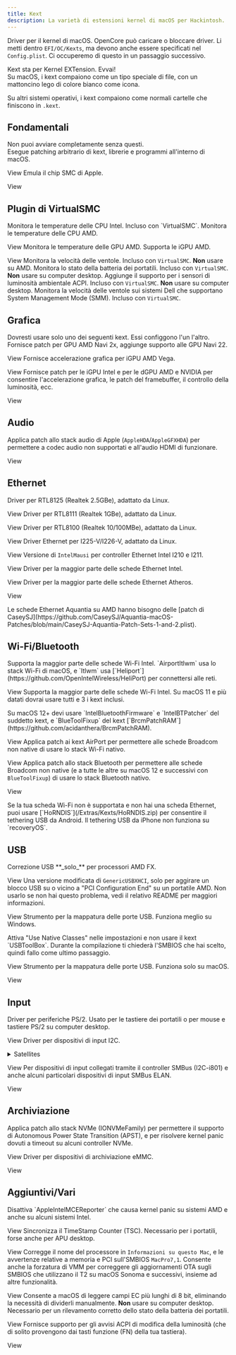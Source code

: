 ```yaml
---
title: Kext
description: La varietà di estensioni kernel di macOS per Hackintosh.
---
```



Driver per il kernel di macOS. OpenCore può caricare o bloccare driver. Li metti dentro `EFI/OC/Kexts`, ma devono anche essere specificati nel `Config.plist`. Ci occuperemo di questo in un passaggio successivo.

<Aside type="tip" title="Lo sapevi?">
Kext sta per Kernel EXTension. Evvai!
</Aside>

<Aside type="note">
Su macOS, i kext compaiono come un tipo speciale di file, con un mattoncino lego di colore bianco come icona.

Su altri sistemi operativi, i kext compaiono come normali cartelle che finiscono in `.kext`.
</Aside>

## Fondamentali

<Aside type="danger">
Non puoi avviare completamente senza questi.
</Aside>

<CardGrid>
<Card title="Lilu <code>10.4+</code>">
Esegue patching arbitrario di kext, librerie e programmi all'interno di macOS.

<LinkButton icon="external" href="https://github.com/acidanthera/Lilu">View</LinkButton>
</Card>
<Card title="VirtualSMC <code>10.4+</code>">
Emula il chip SMC di Apple.

<LinkButton icon="external" href="https://github.com/acidanthera/VirtualSMC">View</LinkButton>
</Card>
</CardGrid>

## Plugin di VirtualSMC

<CardGrid>
<Card title="SMCProcessor <code>10.7+</code>">
Monitora le temperature delle CPU Intel. Incluso con `VirtualSMC`.
</Card>
<Card title="SMCProcessorAMD <code>10.13+</code>">
Monitora le temperature delle CPU AMD.

<LinkButton icon="external" href="https://github.com/Lorys89/SMCProcessorAMD">View</LinkButton>
</Card>
<Card title="SMCRadeonSensors <code>10.14+</code>">
Monitora le temperature delle GPU AMD. Supporta le iGPU AMD.

<LinkButton icon="external" href="https://github.com/ChefKissInc/SMCRadeonSensors">View</LinkButton>
</Card>
<Card title="SMCSuperIO <code>10.6</code> <code>Solo a 64 bit</code>">
Monitora la velocità delle ventole. Incluso con `VirtualSMC`. **Non** usare su AMD.
</Card>
<Card title="SMCBatteryManager <code>10.4</code>">
Monitora lo stato della batteria dei portatili. Incluso con `VirtualSMC`. **Non** usare su computer desktop.
</Card>
<Card title="SMCLightSensor <code>10.6</code> <code>Solo a 64 bit</code>">
Aggiunge il supporto per i sensori di luminosità ambientale ACPI. Incluso con `VirtualSMC`. **Non** usare su computer desktop.
</Card>
<Card title="SMCDellSensors <code>10.7+</code>">
Monitora la velocità delle ventole sui sistemi Dell che supportano System Management Mode (SMM). Incluso con `VirtualSMC`.
</Card>
</CardGrid>

## Grafica

<Aside type="danger">
Dovresti usare solo uno dei seguenti kext. Essi configgono l'un l'altro.
</Aside>

<CardGrid>
<Card title="NootRX <code>11.0+</code>">
Fornisce patch per GPU AMD Navi 2x, aggiunge supporto alle GPU Navi 22.

<LinkButton icon="external" href="https://github.com/ChefKissInc/NootRX">View</LinkButton>
</Card>
<Card title="NootedRed <code>10.15+</code>">
Fornisce accelerazione grafica per iGPU AMD Vega.

<LinkButton icon="external" href="https://github.com/ChefKissInc/NootedRed">View</LinkButton>
</Card>
<Card title="WhateverGreen <code>10.6+</code> <code>Solo a 64 bit</code>">
Fornisce patch per le iGPU Intel e per le dGPU AMD e NVIDIA per consentire l'accelerazione grafica, le patch del framebuffer, il controllo della luminosità, ecc.

<LinkButton icon="external" href="https://github.com/acidanthera/WhateverGreen">View</LinkButton>
</Card>
</CardGrid>

## Audio

<CardGrid>
<Card title="AppleALC <code>10.4+</code>">

Applica patch allo stack audio di Apple (`AppleHDA`/`AppleGFXHDA`) per permettere a codec audio non supportati e all'audio HDMI di funzionare.

<LinkButton icon="external" href="https://github.com/acidanthera/AppleALC">View</LinkButton>
</Card>
</CardGrid>

## Ethernet

<CardGrid>
<Card title="LucyRTL8125Ethernet <code>10.14+</code>">
Driver per RTL8125 (Realtek 2.5GBe), adattato da Linux.

<LinkButton icon="external" href="https://github.com/Mieze/LucyRTL8125Ethernet">View</LinkButton>
</Card>
<Card title="RealtekRTL8111 <code>10.14+</code>">
Driver per RTL8111 (Realtek 1GBe), adattato da Linux.

<LinkButton icon="external" href="https://github.com/Mieze/RTL8111_driver_for_OS_X">View</LinkButton>
</Card>
<Card title="RealtekRTL8100 <code>10.14+</code>">
Driver per RTL8100 (Realtek 10/100MBe), adattato da Linux.

<LinkButton icon="external" href="https://www.insanelymac.com/forum/files/file/259-realtekrtl8100-binary/">View</LinkButton>
</Card>
<Card title="AppleIGC <code>10.15+</code>">
Driver Ethernet per I225-V/I226-V, adattato da Linux.

<LinkButton icon="external" href="https://github.com/SongXiaoXi/AppleIGC">View</LinkButton>
</Card>
<Card title="AppleIGB <code>10.9+</code>">
Versione di `IntelMausi` per controller Ethernet Intel I210 e I211.

<LinkButton icon="external" href="https://www.macos86.it/topic/6029-appleigb-and-intelmausi-integration/">View</LinkButton>
</Card>
<Card title="IntelMausi <code>10.9+</code> <code>10.6-10.8 with IntelSnowMausi</code>">
Driver per la maggior parte delle schede Ethernet Intel.

<LinkButton icon="external" href="https://github.com/acidanthera/IntelMausi">View</LinkButton>
</Card>
<Card title="AtherosE2200Ethernet <code>10.12+</code>">
Driver per la maggior parte delle schede Ethernet Atheros.

<LinkButton icon="external" href="https://github.com/Mieze/AtherosE2200Ethernet">View</LinkButton>
</Card>
</CardGrid>

<Aside type="caution">
Le schede Ethernet Aquantia su AMD hanno bisogno delle [patch di CaseySJ](https://github.com/CaseySJ/Aquantia-macOS-Patches/blob/main/CaseySJ-Aquantia-Patch-Sets-1-and-2.plist).
</Aside>

## Wi-Fi/Bluetooth

<CardGrid>
<Card title="Itlwm <code>10.13+</code>">
Supporta la maggior parte delle schede Wi-Fi Intel. `AirportItlwm` usa lo stack Wi-Fi di macOS, e `Itlwm` usa [`Heliport`](https://github.com/OpenIntelWireless/HeliPort) per connettersi alle reti.

<LinkButton icon="external" href="https://github.com/OpenIntelWireless/itlwm">View</LinkButton>
</Card>
<Card title="IntelBluetoothFirmware">
Supporta la maggior parte delle schede Wi-Fi Intel. Su macOS 11 e più datati dovrai usare tutti e 3 i kext inclusi.

<Aside type="caution">
Su macOS 12+ devi usare `IntelBluetoothFirmware` e `IntelBTPatcher` del suddetto kext, e `BlueToolFixup` del kext [`BrcmPatchRAM`](https://github.com/acidanthera/BrcmPatchRAM).
</Aside>

<LinkButton icon="external" href="https://github.com/OpenIntelWireless/IntelBluetoothFirmware">View</LinkButton>
</Card>
<Card title="AirportBrcmFixup">
Applica patch ai kext AirPort per permettere alle schede Broadcom non native di usare lo stack Wi-Fi nativo.

<LinkButton icon="external" href="https://github.com/acidanthera/AirportBrcmFixup">View</LinkButton>
</Card>
<Card title="BrcmPatchRAM">
Applica patch allo stack Bluetooth per permettere alle schede Broadcom non native (e a tutte le altre su macOS 12 e successivi con `BlueToolFixup`) di usare lo stack Bluetooth nativo.

<LinkButton icon="external" href="https://github.com/acidanthera/BrcmPatchRAM">View</LinkButton>
</Card>
</CardGrid>

<Aside type="tip">
Se la tua scheda Wi-Fi non è supportata e non hai una scheda Ethernet, puoi usare [`HoRNDIS`](/Extras/Kexts/HoRNDIS.zip) per consentire il tethering USB da Android. Il tethering USB da iPhone non funziona su `recoveryOS`.
</Aside>

## USB

<CardGrid>
<Card title="XLNCUSBFix <code>10.13+</code>">
Correzione USB **_solo_** per processori AMD FX.

<LinkButton icon="external" href="/Extras/Kexts/XLNCUSBFix.zip">View</LinkButton>
</Card>
<Card title="GenericUSBXHCISB (USB fix hack)">
Una versione modificata di `GenericUSBXHCI`, solo per aggirare un blocco USB su o vicino a "PCI Configuration End" su un portatile AMD. Non usarlo se non hai questo problema, vedi il relativo README per maggiori informazioni.

<LinkButton icon="external" href="https://github.com/RattletraPM/GUX-RyzenXHCIFix">View</LinkButton>
</Card>
<Card title="USBToolBox">
Strumento per la mappatura delle porte USB. Funziona meglio su Windows.

<Aside type="caution">
Attiva "Use Native Classes" nelle impostazioni e non usare il kext `USBToolBox`.
Durante la compilazione ti chiederà l'SMBIOS che hai scelto, quindi fallo come ultimo passaggio.
</Aside>

<LinkButton icon="external" href="https://github.com/USBToolBox/tool">View</LinkButton>
</Card>
<Card title="USBMap">
Strumento per la mappatura delle porte USB. Funziona solo su macOS.

<LinkButton icon="external" href="https://github.com/CorpNewt/USBMap">View</LinkButton>
</Card>
</CardGrid>

## Input

<CardGrid>
<Card title="VoodooPS2 <code>10.11+</code>">
Driver per periferiche PS/2. Usato per le tastiere dei portatili o per mouse e tastiere PS/2 su computer desktop.

<LinkButton icon="external" href="https://github.com/acidanthera/VoodooPS2">View</LinkButton>
</Card>
<Card title="VoodooI2C <code>10.13+</code>">
Driver per dispositivi di input I2C.

<details>
<summary>Satellites</summary>

<Aside type="danger">
Non puoi capire il tipo di dispositivo solo dal nome commerciale o dal nome visualizzato.
</Aside>
<Aside type="danger">
Dovresti usare solo un satellite, non metterli tutti insieme; potrebbero fare conflitto.
</Aside>

| Tipo di dispositivo       | Satellite                                                                     |
| ------------------------- | ----------------------------------------------------------------------------- |
| HID                       | `VoodooI2CHID`                                                                |
| ELAN                      | `VoodooI2CELAN`                                                               |
| FTE                       | `VoodooI2CFTE`                                                                |
| Atmel Multitouch Protocol | `VoodooI2CAtmelMXT`                                                           |
| Synaptics                 | [`VoodooRMI`](https://github.com/VoodooSMBus/VoodooRMI) (supporta anche SMBus) |
| Alps                      | [`AlpsHID`](https://github.com/blankmac/AlpsHID)                              |

<Aside type="tip">
HID è un tipo di dispositivo molto comune. Se stai usando un portatile AMD, è molto probabile che il tuo trackpad sia collegato attraverso di esso. Controlla attentamente in ogni caso.
</Aside>
</details>

<LinkButton icon="external" href="https://github.com/VoodooI2C/VoodooI2C">View</LinkButton>
</Card>
<Card title="VoodooSMBus <code>10.14+</code>">
Per dispositivi di input collegati tramite il controller SMBus (I2C-i801) e anche alcuni particolari dispositivi di input SMBus ELAN.

<LinkButton icon="external" href="https://github.com/VoodooSMBus/VoodooSMBus">View</LinkButton>
</Card>
</CardGrid>

## Archiviazione

<CardGrid>
<Card title="NVMeFix <code>10.14+</code>">
Applica patch allo stack NVMe (IONVMeFamily) per permettere il supporto di Autonomous Power State Transition (APST), e per risolvere kernel panic dovuti a timeout su alcuni controller NVMe.

<LinkButton icon="external" href="https://github.com/acidanthera/NVMeFix">View</LinkButton>
</Card>
<Card title="EmeraldSDHC <code>10.13+</code>">
Driver per dispositivi di archiviazione eMMC.

<LinkButton icon="external" href="https://github.com/acidanthera/EmeraldSDHC">View</LinkButton>
</Card>
</CardGrid>

## Aggiuntivi/Vari

<CardGrid>
<Card title="AppleMCEReporterDisabler <code>12.3+</code>">
Disattiva `AppleIntelMCEReporter` che causa kernel panic su sistemi AMD e anche su alcuni sistemi Intel.

<LinkButton icon="external" href="/Extras/Kexts/AppleMCEReporterDisabler.zip">View</LinkButton>
</Card>
<Card title="ForgedInvariant <code>10.6+</code>">
Sincronizza il TimeStamp Counter (TSC). Necessario per i portatili, forse anche per APU desktop.

<LinkButton icon="external" href="https://github.com/ChefKissInc/ForgedInvariant">View</LinkButton>
</Card>
<Card title="RestrictEvents <code>10.13+</code>">
Corregge il nome del processore in `Informazioni su questo Mac`, e le avvertenze relative a memoria e PCI sull'SMBIOS `MacPro7,1`. Consente anche la forzatura di VMM per correggere gli aggiornamenti OTA sugli SMBIOS che utilizzano il T2 su macOS Sonoma e successivi, insieme ad altre funzionalità.

<LinkButton icon="external" href="https://github.com/acidanthera/RestrictEvents">View</LinkButton>
</Card>
<Card title="ECEnabler <code>10.7+</code>">
Consente a macOS di leggere campi EC più lunghi di 8 bit, eliminando la necessità di dividerli manualmente. **Non** usare su computer desktop. Necessario per un rilevamento corretto dello stato della batteria dei portatili.

<LinkButton icon="external" href="https://github.com/1Revenger1/ECEnabler">View</LinkButton>
</Card>
<Card title="BrightnessKeys <code>10.11+</code>">
Fornisce supporto per gli avvisi ACPI di modifica della luminosità (che di solito provengono dai tasti funzione (FN) della tua tastiera).

<LinkButton icon="external" href="https://github.com/acidanthera/BrightnessKeys">View</LinkButton>
</Card>
</CardGrid>
